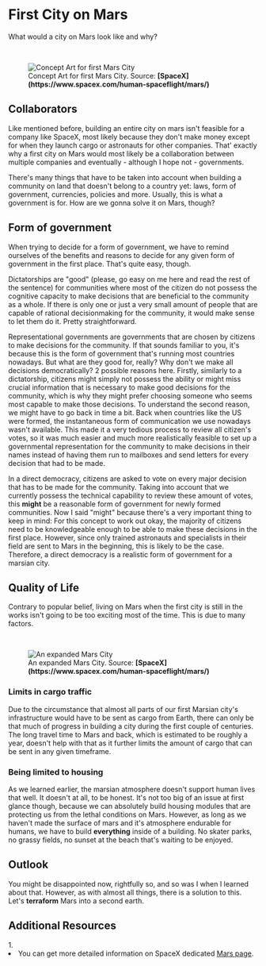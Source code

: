 
# First City on Mars
What would a city on Mars look like and why?

<ReadingTime duration="3" />
<AudioPlayer ident="city" />

<br />
<figure>
<Image src={require(".//../../../resources/images/basebuild3.jpg")} alt="Concept Art for first Mars City" />
<figcaption style={{ color: "rgb(156, 156, 156)", fontSize: "14px", marginTop: "2px" }}>Concept Art for first Mars City. Source: <strong>[SpaceX](https://www.spacex.com/human-spaceflight/mars/)</strong></figcaption>
</figure>

## Collaborators
Like mentioned before, building an entire city on mars isn't feasible for a company like SpaceX, most likely because they don't make money except for when they launch cargo or astronauts for other companies. That' exactly why a first city on Mars would most likely be a collaboration between multiple companies and eventually - although I hope not - governments.

There's many things that have to be taken into account when building a community on land that doesn't belong to a country yet: laws, form of government, currencies, policies and more. Usually, this is what a government is for. How are we gonna solve it on Mars, though?

## Form of government
When trying to decide for a form of government, we have to remind ourselves of the benefits and reasons to decide for any given form of government in the first place. That's quite easy, though. 

Dictatorships are "good" (please, go easy on me here and read the rest of the sentence) for communities where most of the citizen do not possess the cognitive capacity to make decisions that are beneficial to the community as a whole. If there is only one or just a very small amount of people that are capable of rational decisionmaking for the community, it would make sense to let them do it. Pretty straightforward.

Representational governments are governments that are chosen by citizens to make decisions for the community. If that sounds familiar to you, it's because this is the form of government that's running most countries nowadays. But what are they good for, really? Why don't we make all decisions democratically? 2 possible reasons here. Firstly, similarly to a dictatorship, citizens might simply not possess the ability or might miss crucial information that is necessary to make good decisions for the community, which is why they might prefer choosing someone who seems most capable to make those decisions. To understand the second reason, we might have to go back in time a bit. Back when countries like the US were formed, the instantaneous form of communication we use nowadays wasn't available. This made it a very tedious process to review all citizen's votes, so it was much easier and much more realistically feasible to set up a governmental representation for the community to make decisions in their names instead of having them run to mailboxes and send letters for every decision that had to be made.

In a direct democracy, citizens are asked to vote on every major decision that has to be made for the community. Taking into account that we currently possess the technical capability to review these amount of votes, this <strong>might</strong> be a reasonable form of government for newly formed communities. Now I said "might" because there's a very important thing to keep in mind: For this concept to work out okay, the majority of citizens need to be knowledgeable enough to be able to make these decisions in the first place. However, since only trained astronauts and specialists in their field are sent to Mars in the beginning, this is likely to be the case. Therefore, a direct democracy is a realistic form of government for a marsian city.

## Quality of Life

Contrary to popular belief, living on Mars when the first city is still in the works isn't going to be too exciting most of the time. This is due to many factors.

<br />
<figure>
<Image src={require(".//../../../resources/images/basebuild4.jpg")} alt="An expanded Mars City" />
<figcaption style={{ color: "rgb(156, 156, 156)", fontSize: "14px", marginTop: "2px" }}>An expanded Mars City. Source: <strong>[SpaceX](https://www.spacex.com/human-spaceflight/mars/)</strong></figcaption>
</figure>

### Limits in cargo traffic
Due to the circumstance that almost all parts of our first Marsian city's infrastructure would have to be sent as cargo from Earth, there can only be that much of progress in building a city during the first couple of centuries. The long travel time to Mars and back, which is estimated to be roughly a year, doesn't help with that as it further limits the amount of cargo that can be sent in any given timeframe.

### Being limited to housing
As we learned earlier, the marsian atmosphere doesn't support human lives that well. It doesn't at all, to be honest. It's not too big of an issue at first glance though, because we can absolutely build housing modules that are protecting us from the lethal conditions on Mars. However, as long as we haven't made the surface of mars and it's atmosphere endurable for humans, we have to build <strong>everything</strong> inside of a building. No skater parks, no grassy fields, no sunset at the beach that's waiting to be enjoyed. 

## Outlook

You might be disappointed now, rightfully so, and so was I when I learned about that. However, as with almost all things, there is a solution to this.
Let's <strong>terraform</strong> Mars into a second earth.

<Analytics />


<SaveArticleSection article="mars-first-city"/>

## Additional Resources
<AdditionalResources>
  <div>
    <span>1. </span><li>You can get more detailed information on SpaceX dedicated <a href="https://www.spacex.com/human-spaceflight/mars/" target="_blank">Mars page</a>.</li>
  </div>
</AdditionalResources>